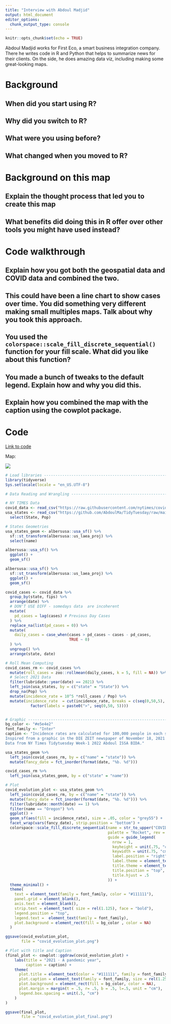 ```yaml
---
title: "Interview with Abdoul Madjid"
output: html_document
editor_options: 
  chunk_output_type: console
---
```


```r
knitr::opts_chunk$set(echo = TRUE)
```

Abdoul Madjid works for First Eco, a smart business integration company. There he writes code in R and Python that helps to summarize news for their clients. On the side, he does amazing data viz, including making some great-looking maps. 

# Background



## When did you start using R?

## Why did you switch to R? 

## What were you using before? 

## What changed when you moved to R? 

# Background on this map

## Explain the thought process that led you to create this map

## What benefits did doing this in R offer over other tools you might have used instead?

# Code walkthrough

## Explain how you got both the geospatial data and COVID data and combined the two.

## This could have been a line chart to show cases over time. You did something very different making small multiples maps. Talk about why you took this approach.

## You used the `colorspace::scale_fill_discrete_sequential()` function for your fill scale. What did you like about this function? 

## You made a bunch of tweaks to the default legend. Explain how and why you did this.

## Explain how you combined the map with the caption using the cowplot package.

# Code

[Link to code](https://github.com/AbdoulMa/TidyTuesday/blob/main/2022_w1/tidytuesday_2022_w1.R)

Map: 

![](https://github.com/AbdoulMa/TidyTuesday/raw/main/2022_w1/tidytuesday_2022_w1.png)

```r
# Load libraries ----------------------------------------------------------
library(tidyverse)
Sys.setlocale(locale = "en_US.UTF-8")

# Data Reading and Wrangling ----------------------------------------------

# NY TIMES Data 
covid_data <- read_csv("https://raw.githubusercontent.com/nytimes/covid-19-data/master/us-states.csv")
usa_states <- read_csv("https://github.com/AbdoulMa/TidyTuesday/raw/main/2022_w1/usa_states_population.csv") %>% 
  select(State, Pop)

# States Geometries
usa_states_geom <- albersusa::usa_sf() %>% 
  sf::st_transform(albersusa::us_laea_proj) %>%
  select(name)

albersusa::usa_sf() %>% 
  ggplot() +
  geom_sf()

albersusa::usa_sf() %>% 
  sf::st_transform(albersusa::us_laea_proj) %>%
  ggplot() +
  geom_sf()

covid_cases <- covid_data %>%
  group_by(state, fips) %>% 
  arrange(date) %>% 
  # DON'T USE DIFF - somedays data  are incoherent 
  mutate(
    pd_cases = lag(cases) # Previous Day Cases
  ) %>% 
  replace_na(list(pd_cases = 0)) %>% 
  mutate(
    daily_cases = case_when(cases > pd_cases ~ cases - pd_cases, 
                            TRUE ~ 0)
  ) %>%
  ungroup() %>% 
  arrange(state, date) 

# Roll Mean Computing
covid_cases_rm <- covid_cases %>% 
  mutate(roll_cases = zoo::rollmean(daily_cases, k = 5, fill = NA)) %>% 
  # Select 2021 Data
  filter(lubridate::year(date) == 2021) %>% 
  left_join(usa_states, by = c("state" = "State")) %>% 
  drop_na(Pop) %>% 
  mutate(incidence_rate = 10^5 *roll_cases / Pop) %>% 
  mutate(incidence_rate  = cut(incidence_rate, breaks = c(seq(0,50,5), Inf), include.lowest = T) %>% 
           factor(labels = paste0(">", seq(0,50, 5)))) 


# Graphic -----------------------------------------------------------------
bg_color <- "#e5e4e2"
font_family <- "Inter"
caption <- "Incidence rates are calculated for 100,000 people in each state.
Inspired from a graphic in the DIE ZEIT newspaper of November 18, 2021.
Data from NY Times Tidytuesday Week-1 2022 Abdoul ISSA BIDA."

usa_states_geom %>% 
  left_join(covid_cases_rm, by = c("name" = "state")) %>% 
  mutate(fancy_date = fct_inorder(format(date, "%b. %d"))) 

covid_cases_rm %>% 
  left_join(usa_states_geom, by = c("state" = "name"))

# Plot 
covid_evolution_plot <- usa_states_geom %>%
  left_join(covid_cases_rm, by = c("name" = "state")) %>% 
  mutate(fancy_date = fct_inorder(format(date, "%b. %d"))) %>% 
  filter(lubridate::month(date) == 1) %>% 
  filter(name == "Oregon") %>% 
  ggplot() + 
  geom_sf(aes(fill = incidence_rate), size = .05, color = "grey55") + 
  facet_wrap(vars(fancy_date), strip.position = "bottom") + 
  colorspace::scale_fill_discrete_sequential(name = str_to_upper("COVID-19 Incidence Rate"),
                                             palette = "Rocket", rev = T, 
                                             guide = guide_legend(
                                               nrow = 1,
                                               keyheight = unit(.75, "cm"),
                                               keywidth = unit(.75, "cm"),
                                               label.position = "right",
                                               label.theme = element_text(size = rel(15), margin = margin(r = 15)),
                                               title.theme = element_text(size = rel(18),margin = margin(b = .5, unit = "cm")),
                                               title.position = "top",
                                               title.hjust = .5
                                             )) +
  theme_minimal() + 
  theme(
    text = element_text(family = font_family, color = "#111111"),
    panel.grid = element_blank(),
    axis.text = element_blank(),
    strip.text = element_text( size = rel(1.125), face = "bold"),
    legend.position = "top",
    legend.text =  element_text(family = font_family),
    plot.background = element_rect(fill = bg_color , color = NA)
  )

ggsave(covid_evolution_plot,
       file = "covid_evolution_plot.png")

# Plot with title and Caption 
(final_plot <- cowplot::ggdraw(covid_evolution_plot) + 
    labs(title = "2021 · A pandemic year",
         caption = caption) + 
    theme(
      plot.title = element_text(color = "#111111", family = font_family, size = rel(5), face = "bold", margin = margin(t = .5, b = .5, unit = 'cm')),
      plot.caption = element_text(family = font_family, size = rel(1.25), hjust = .5, face = "bold", margin = margin(t = .25, b = .25, unit = 'cm')),
      plot.background = element_rect(fill = bg_color, color = NA),
      plot.margin = margin(t = .5, r= .5, b = .5, l=.5, unit = "cm"),
      legend.box.spacing = unit(.5, "cm")
    )
)

ggsave(final_plot,
       file = "covid_evolution_plot_final.png")

```

